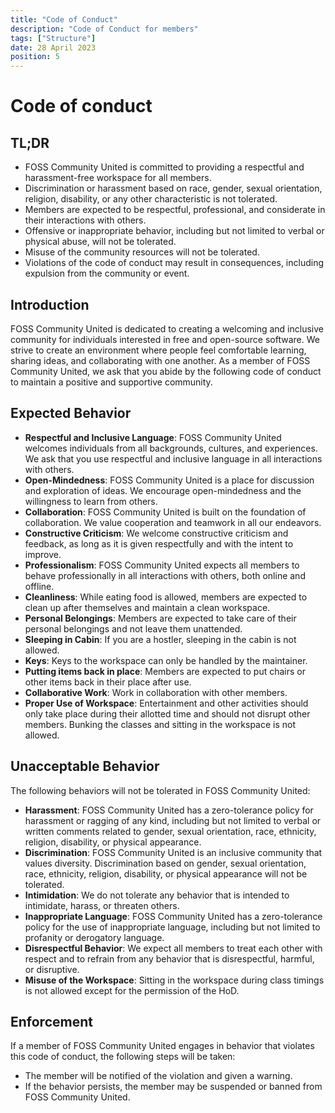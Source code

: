```yaml
---
title: "Code of Conduct"
description: "Code of Conduct for members"
tags: ["Structure"]
date: 28 April 2023
position: 5
---
```


# Code of conduct

## TL;DR

-   FOSS Community United is committed to providing a respectful and harassment-free workspace for all members.
-   Discrimination or harassment based on race, gender, sexual orientation, religion, disability, or any other characteristic is not tolerated.
-   Members are expected to be respectful, professional, and considerate in their interactions with others.
-   Offensive or inappropriate behavior, including but not limited to verbal or physical abuse, will not be tolerated.
-   Misuse of the community resources will not be tolerated.
-   Violations of the code of conduct may result in consequences, including expulsion from the community or event.

## Introduction

FOSS Community United is dedicated to creating a welcoming and inclusive community for individuals interested in free and open-source software. We strive to create an environment where people feel comfortable learning, sharing ideas, and collaborating with one another. As a member of FOSS Community United, we ask that you abide by the following code of conduct to maintain a positive and supportive community.

## Expected Behavior

-   **Respectful and Inclusive Language**: FOSS Community United welcomes individuals from all backgrounds, cultures, and experiences. We ask that you use respectful and inclusive language in all interactions with others.
-   **Open-Mindedness**: FOSS Community United is a place for discussion and exploration of ideas. We encourage open-mindedness and the willingness to learn from others.
-   **Collaboration**: FOSS Community United is built on the foundation of collaboration. We value cooperation and teamwork in all our endeavors.
-   **Constructive Criticism**: We welcome constructive criticism and feedback, as long as it is given respectfully and with the intent to improve.
-   **Professionalism**: FOSS Community United expects all members to behave professionally in all interactions with others, both online and offline.
-   **Cleanliness**: While eating food is allowed, members are expected to clean up after themselves and maintain a clean workspace.
-   **Personal Belongings**: Members are expected to take care of their personal belongings and not leave them unattended.
-   **Sleeping in Cabin**: If you are a hostler, sleeping in the cabin is not allowed.
-   **Keys**: Keys to the workspace can only be handled by the maintainer.
-   **Putting items back in place**: Members are expected to put chairs or other items back in their place after use.
-   **Collaborative Work**: Work in collaboration with other members.
-   **Proper Use of Workspace**: Entertainment and other activities should only take place during their allotted time and should not disrupt other members. Bunking the classes and sitting in the workspace is not allowed.

## Unacceptable Behavior

The following behaviors will not be tolerated in FOSS Community United:

-   **Harassment**: FOSS Community United has a zero-tolerance policy for harassment or ragging of any kind, including but not limited to verbal or written comments related to gender, sexual orientation, race, ethnicity, religion, disability, or physical appearance.
-   **Discrimination**: FOSS Community United is an inclusive community that values diversity. Discrimination based on gender, sexual orientation, race, ethnicity, religion, disability, or physical appearance will not be tolerated.
-   **Intimidation**: We do not tolerate any behavior that is intended to intimidate, harass, or threaten others.
-   **Inappropriate Language**: FOSS Community United has a zero-tolerance policy for the use of inappropriate language, including but not limited to profanity or derogatory language.
-   **Disrespectful Behavior**: We expect all members to treat each other with respect and to refrain from any behavior that is disrespectful, harmful, or disruptive.
-   **Misuse of the Workspace**: Sitting in the workspace during class timings is not allowed except for the permission of the HoD.

## Enforcement

If a member of FOSS Community United engages in behavior that violates this code of conduct, the following steps will be taken:

-   The member will be notified of the violation and given a warning.
-   If the behavior persists, the member may be suspended or banned from FOSS Community United.